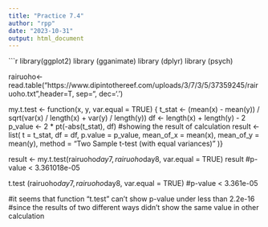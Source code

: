```yaml
---
title: "Practice 7.4"
author: "rpp"
date: "2023-10-31"
output: html_document
---
```


```r
library(ggplot2)
library (gganimate)
library (dplyr)
library (psych)

rairuoho<-read.table("https://www.dipintothereef.com/uploads/3/7/3/5/37359245/rairuoho.txt",header=T, sep="\t", dec='.') 

my.t.test <- function(x, y, var.equal = TRUE) {
    t_stat <- (mean(x) - mean(y)) / sqrt(var(x) / length(x) + var(y) / length(y))
    df <- length(x) + length(y) - 2
    p_value <- 2 * pt(-abs(t_stat), df)
#showing the result of calculation
result <- list(
  t = t_stat,
  df = df,
  p.value = p_value,
  mean_of_x = mean(x),
  mean_of_y = mean(y),
  method = "Two Sample t-test (with equal variances)"
  )}

result <- my.t.test(rairuoho$day7, rairuoho$day8, var.equal = TRUE)
result
#p-value < 3.361018e-05


t.test (rairuoho$day7, rairuoho$day8, var.equal = TRUE)
#p-value < 3.361e-05


#it seems that function "t.test" can't show p-value under less than 2.2e-16
#since the results of two different ways didn't show the same value in other calculation

